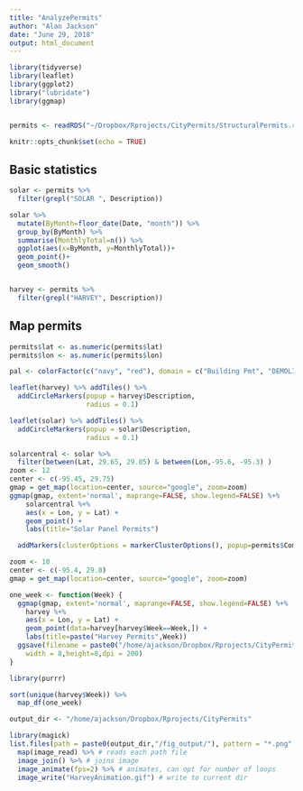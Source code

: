 ```yaml
---
title: "AnalyzePermits"
author: "Alan Jackson"
date: "June 29, 2018"
output: html_document
---
```


```r
library(tidyverse)
library(leaflet)
library(ggplot2)
library("lubridate")
library(ggmap)


permits <- readRDS("~/Dropbox/Rprojects/CityPermits/StructuralPermits.rds")

knitr::opts_chunk$set(echo = TRUE)
```

## Basic statistics


```r

solar <- permits %>% 
  filter(grepl("SOLAR ", Description))

solar %>%
  mutate(ByMonth=floor_date(Date, "month")) %>%
  group_by(ByMonth) %>%
  summarise(MonthlyTotal=n()) %>%
  ggplot(aes(x=ByMonth, y=MonthlyTotal))+
  geom_point()+
  geom_smooth()


harvey <- permits %>%
  filter(grepl("HARVEY", Description))

```

##  Map permits



```r

permits$lat <- as.numeric(permits$lat)
permits$lon <- as.numeric(permits$lon)

pal <- colorFactor(c("navy", "red"), domain = c("Building Pmt", "DEMOLITION"))

leaflet(harvey) %>% addTiles() %>%
  addCircleMarkers(popup = harvey$Description,
                   radius = 0.1)

leaflet(solar) %>% addTiles() %>%
  addCircleMarkers(popup = solar$Description,
                   radius = 0.1)

solarcentral <- solar %>%
  filter(between(Lat, 29.65, 29.85) & between(Lon,-95.6, -95.3) )
zoom <- 12
center <- c(-95.45, 29.75)
gmap = get_map(location=center, source="google", zoom=zoom)
ggmap(gmap, extent='normal', maprange=FALSE, show.legend=FALSE) %+%
    solarcentral %+%
    aes(x = Lon, y = Lat) +
    geom_point() +
    labs(title="Solar Panel Permits")

  addMarkers(clusterOptions = markerClusterOptions(), popup=permits$Comments)
```

```r

zoom <- 10
center <- c(-95.4, 29.8)
gmap = get_map(location=center, source="google", zoom=zoom)

one_week <- function(Week) {
  ggmap(gmap, extent='normal', maprange=FALSE, show.legend=FALSE) %+%
    harvey %+%
    aes(x = Lon, y = Lat) +
    geom_point(data=harvey[harvey$Week==Week,]) +
    labs(title=paste("Harvey Permits",Week))
  ggsave(filename = paste0("/home/ajackson/Dropbox/Rprojects/CityPermits/fig_output/harvey_",Week,".png"),
    width = 8,height=8,dpi = 200)
}

library(purrr)

sort(unique(harvey$Week)) %>%
  map_df(one_week)

output_dir <- "/home/ajackson/Dropbox/Rprojects/CityPermits"

library(magick)
list.files(path = paste0(output_dir,"/fig_output/"), pattern = "*.png", full.names = T) %>%
  map(image_read) %>% # reads each path file
  image_join() %>% # joins image
  image_animate(fps=2) %>% # animates, can opt for number of loops
  image_write("HarveyAnimation.gif") # write to current dir


```

